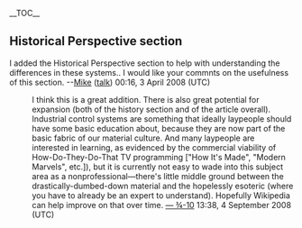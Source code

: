 {{WikiProject Technology|importance=Mid|class=C}}


__TOC__

==Historical Perspective section==

I added the Historical Perspective section to help with understanding the differences in these systems.. I would like your commnts on the usefulness of this section.  --[[User:Mikewings|Mike]] ([[User talk:Mikewings|talk]]) 00:16, 3 April 2008 (UTC)

:I think this is a great addition. There is also great potential for expansion (both of the history section and of the article overall). Industrial control systems are something that ideally laypeople should have some basic education about, because they are now part of the basic fabric of our material culture. And many laypeople are interested in learning, as evidenced by the commercial viability of How-Do-They-Do-That TV programming ["How It's Made", "Modern Marvels", etc.]), but it is currently not easy to wade into this subject area as a nonprofessional—there's little middle ground between the drastically-dumbed-down material and the hopelessly esoteric (where you have to already be an expert to understand). Hopefully Wikipedia can help improve on that over time. [[User:Three-quarter-ten|—&nbsp;¾-10]] 13:38, 4 September 2008 (UTC)
